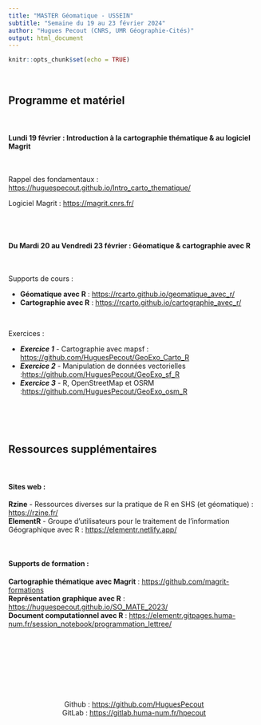 ```yaml
---
title: "MASTER Géomatique - USSEIN"
subtitle: "Semaine du 19 au 23 février 2024"
author: "Hugues Pecout (CNRS, UMR Géographie-Cités)"
output: html_document
---
```


```r
knitr::opts_chunk$set(echo = TRUE)
```


\


## Programme et matériel


\

#### Lundi 19 février : **Introduction à la cartographie thématique & au logiciel Magrit** 

\

Rappel des fondamentaux : [https://huguespecout.github.io/Intro_carto_thematique/](https://huguespecout.github.io/Intro_carto_thematique/)

Logiciel Magrit : [https://magrit.cnrs.fr/](https://magrit.cnrs.fr/)

\
\

#### Du Mardi 20 au Vendredi 23 février : **Géomatique & cartographie avec R**

\

Supports de cours :

- **Géomatique avec R** : [https://rcarto.github.io/geomatique_avec_r/](https://rcarto.github.io/geomatique_avec_r/){target="_blank"}     
- **Cartographie avec R** : [https://rcarto.github.io/cartographie_avec_r/](https://rcarto.github.io/cartographie_avec_r/){target="_blank"}    

\

Exercices :

- ***Exercice 1*** - Cartographie avec mapsf : [https://github.com/HuguesPecout/GeoExo_Carto_R](https://github.com/HuguesPecout/GeoExo_Carto_R){target="_blank"}    
- ***Exercice 2*** - Manipulation de données vectorielles :[https://github.com/HuguesPecout/GeoExo_sf_R](https://github.com/HuguesPecout/GeoExo_sf_R){target="_blank"}      
- ***Exercice 3*** - R, OpenStreetMap et OSRM :[https://github.com/HuguesPecout/GeoExo_osm_R](https://github.com/HuguesPecout/GeoExo_osm_R){target="_blank"}    

\
\
\


## Ressources supplémentaires

\

#### Sites web :

**Rzine** - Ressources diverses sur la pratique de R en SHS (et géomatique) : [https://rzine.fr/](https://rzine.fr/){target="_blank"}         
**ElementR** - Groupe d'utilisateurs pour le traitement de l'information Géographique avec R : [https://elementr.netlify.app/](https://elementr.netlify.app/){target="_blank"} 

\

#### Supports de formation :

**Cartographie thématique avec Magrit** : [https://github.com/magrit-formations](https://github.com/magrit-formations){target="_blank"}        
**Représentation graphique avec R**  : [https://huguespecout.github.io/SO_MATE_2023/](https://huguespecout.github.io/SO_MATE_2023/){target="_blank"}        
**Document computationnel avec R** : [https://elementr.gitpages.huma-num.fr/session_notebook/programmation_lettree/](https://elementr.gitpages.huma-num.fr/session_notebook/programmation_lettree/){target="_blank"}        



\
\
\
\
\

\

<center>
Github : [https://github.com/HuguesPecout](https://github.com/HuguesPecout){target="_blank"}               
GitLab : [https://gitlab.huma-num.fr/hpecout](https://gitlab.huma-num.fr/hpecout){target="_blank"}    
</center>


